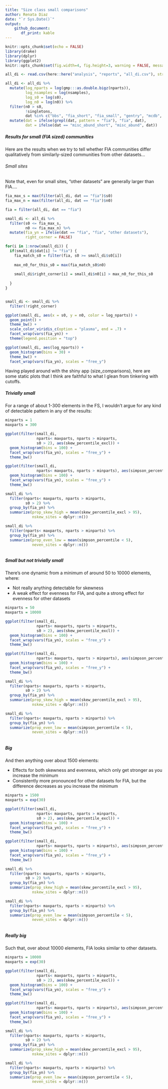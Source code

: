 ```yaml
---
title: "Size class small comparisons"
author: Renata Diaz
date: "`r Sys.Date()`"
output: 
    github_document:
       df_print: kable
---
```


```r
knitr::opts_chunk$set(echo = FALSE)
library(drake)
library(dplyr)
library(ggplot2)
knitr::opts_chunk$set(fig.width=4, fig.height=3, warning = FALSE, message = FALSE) 
```


```r

all_di <- read.csv(here::here("analysis", "reports", "all_di.csv"), stringsAsFactors = F)

all_di <- all_di %>%
  mutate(log_nparts = log(gmp:::as.double.bigz(nparts)),
         log_nsamples = log(nsamples),
         log_s0 = log(s0),
         log_n0 = log(n0)) %>%
  filter(n0 > s0,
         !singletons,
         dat %in% c("bbs", "fia_short", "fia_small", "gentry", "mcdb", "misc_abund_short")) %>%
  mutate(dat = ifelse(grepl(dat, pattern = "fia"), "fia", dat),
         dat = ifelse(dat == "misc_abund_short", "misc_abund", dat))
```

##### Results for small (FIA sized) communities

Here are the results when we try to tell whether FIA communities differ qualitatively from similarly-sized communities from other datasets...

###### Small sites

Note that, even for small sites, "other datasets" are generally larger than FIA....

```r


fia_max_s = max(filter(all_di, dat == "fia")$s0)
fia_max_n = max(filter(all_di, dat == "fia")$n0)

fia = filter(all_di, dat == "fia")

small_di <- all_di %>%
  filter(s0 <= fia_max_s,
         n0 <= fia_max_n) %>%
  mutate(fia_yn = ifelse(dat == "fia", "fia", "other datasets"),
         right_corner = FALSE)

for(i in 1:nrow(small_di)) {
  if(small_di$dat[i] != "fia") {
    fia_match_s0 = filter(fia, s0 >= small_di$s0[i])
    
    max_n0_for_this_s0 = max(fia_match_s0$n0)
    
    small_di$right_corner[i] = small_di$n0[i] > max_n0_for_this_s0
    
  }
}


small_di <- small_di %>%
  filter(!right_corner)

ggplot(small_di, aes(x = s0, y = n0, color = log_nparts)) +
  geom_point() +
  theme_bw() +
  scale_color_viridis_c(option = "plasma", end = .7) +
  facet_wrap(vars(fia_yn)) +
  theme(legend.position = "top")

ggplot(small_di, aes(log_nparts)) +
  geom_histogram(bins = 30) +
  theme_bw() +
  facet_wrap(vars(fia_yn), scales = "free_y")

```

Having played around with the shiny app (size_comparisons), here are some static plots that I think are faithful to what I glean from tinkering with cutoffs. 

##### Trivially small

For a range of about 1-300 elements in the FS, I wouldn't argue for any kind of detectable pattern in any of the results:

```r

minparts = 1
maxparts = 300

ggplot(filter(small_di,
              nparts< maxparts, nparts > minparts,
              s0 > 2), aes(skew_percentile_excl)) +
  geom_histogram(bins = 100) +
  facet_wrap(vars(fia_yn), scales = "free_y") +
  theme_bw()

ggplot(filter(small_di,
              nparts< maxparts, nparts > minparts), aes(simpson_percentile)) +
  geom_histogram(bins = 100) +
  facet_wrap(vars(fia_yn), scales = "free_y") +
  theme_bw()

small_di %>%
  filter(nparts< maxparts, nparts > minparts,
         s0 > 2) %>%
  group_by(fia_yn) %>%
  summarize(prop_skew_high = mean(skew_percentile_excl > 95),
            nskew_sites = dplyr::n())

small_di %>%
  filter(nparts< maxparts, nparts > minparts) %>% 
  group_by(fia_yn) %>%
  summarize(prop_even_low = mean(simpson_percentile < 5),
            neven_sites = dplyr::n())



```

##### Small but not trivially small

There's one dynamic from a minimum of around 50 to 10000 elements, where:

- Not really anything detectable for skewness
- A weak effect for evenness for FIA, and quite a strong effect for evenness for other datasets

```r

minparts = 50
maxparts = 10000

ggplot(filter(small_di,
              nparts< maxparts, nparts > minparts,
              s0 > 2), aes(skew_percentile_excl)) +
  geom_histogram(bins = 100) +
  facet_wrap(vars(fia_yn), scales = "free_y") +
  theme_bw()

ggplot(filter(small_di,
              nparts< maxparts, nparts > minparts), aes(simpson_percentile)) +
  geom_histogram(bins = 100) +
  facet_wrap(vars(fia_yn), scales = "free_y") +
  theme_bw()

small_di %>%
  filter(nparts< maxparts, nparts > minparts,
         s0 > 2) %>%
  group_by(fia_yn) %>%
  summarize(prop_skew_high = mean(skew_percentile_excl > 95),
            nskew_sites = dplyr::n())

small_di %>%
  filter(nparts< maxparts, nparts > minparts) %>% 
  group_by(fia_yn) %>%
  summarize(prop_even_low = mean(simpson_percentile < 5),
            neven_sites = dplyr::n())



```


##### Big

And then anything over about 1500 elements:

- Effects for both skewness and evenness, which only get stronger as you increase the minimum
- Consistently more pronounced for other datasets for FIA, but the difference decreases as you increase the minimum

```r

minparts = 1500
maxparts = exp(30)

ggplot(filter(small_di,
              nparts< maxparts, nparts > minparts,
              s0 > 2), aes(skew_percentile_excl)) +
  geom_histogram(bins = 100) +
  facet_wrap(vars(fia_yn), scales = "free_y") +
  theme_bw()

ggplot(filter(small_di,
              nparts< maxparts, nparts > minparts), aes(simpson_percentile)) +
  geom_histogram(bins = 100) +
  facet_wrap(vars(fia_yn), scales = "free_y") +
  theme_bw()

small_di %>%
  filter(nparts< maxparts, nparts > minparts,
         s0 > 2) %>%
  group_by(fia_yn) %>%
  summarize(prop_skew_high = mean(skew_percentile_excl > 95),
            nskew_sites = dplyr::n())

small_di %>%
  filter(nparts< maxparts, nparts > minparts) %>% 
  group_by(fia_yn) %>%
  summarize(prop_even_low = mean(simpson_percentile < 5),
            neven_sites = dplyr::n())



```


##### Really big

Such that, over about 10000 elements, FIA looks similar to other datasets. 

```r

minparts = 10000
maxparts = exp(30)

ggplot(filter(small_di,
              nparts< maxparts, nparts > minparts,
              s0 > 2), aes(skew_percentile_excl)) +
  geom_histogram(bins = 100) +
  facet_wrap(vars(fia_yn), scales = "free_y") +
  theme_bw()

ggplot(filter(small_di,
              nparts< maxparts, nparts > minparts), aes(simpson_percentile)) +
  geom_histogram(bins = 100) +
  facet_wrap(vars(fia_yn), scales = "free_y") +
  theme_bw()

small_di %>%
  filter(nparts< maxparts, nparts > minparts,
         s0 > 2) %>%
  group_by(fia_yn) %>%
  summarize(prop_skew_high = mean(skew_percentile_excl > 95),
            nskew_sites = dplyr::n())

small_di %>%
  filter(nparts< maxparts, nparts > minparts) %>% 
  group_by(fia_yn) %>%
  summarize(prop_even_low = mean(simpson_percentile < 5),
            neven_sites = dplyr::n())



```
